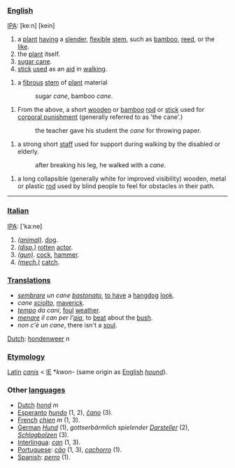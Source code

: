 ===[[English]]===

[[IPA]]: [ke:n] [kein]

#a [[plant]] [[have|having]] a [[slender]], [[flexible]] [[stem]], such as [[bamboo]], [[reed]], or the [[like]].
#the [[plant]] itself.
#[[sugar cane]].
#[[stick]] [[use|used]] as an [[aid]] in [[walk|walking]].

#a [[fibrous]] [[stem]] of [[plant]] material
#:sugar ''cane'', bamboo ''cane''.

#From the above, a short [[wooden]] or [[bamboo]] [[rod]] or [[stick]] used for [[corporal punishment]] (generally referred to as 'the cane'.) 
#:the teacher gave his student the ''cane'' for throwing paper.

#a strong short [[staff]] used for support during walking by the disabled or elderly.
#:after breaking his leg, he walked with a ''cane''.

#a long collapsible (generally white for improved visibility) wooden, metal or plastic [[rod]] used by blind people to feel for obstacles in their path.

----

===[[Italian]]===


[[IPA]]: ['ka:ne]

#''[[(animal)]]''. [[dog]]. 
#''[[disparaging|(disp.)]]'' [[rot|rotten]] [[actor]].
#''[[(gun)]]''. [[cock]], [[hammer]].
#''[[mechanics|(mech.)]]'' [[catch]].

===[[translation|Translations]]===

*''[[sembrare]] un cane [[bastonare|bastonato]]'', [[to have]] a [[hangdog]] [[look]].
*''cane [[sciogliere|sciolto]]'', [[maverick]].
*''[[tempo]] da cani'', [[foul]] [[weather]].
*''[[menare]] il can per l'[[aia]]'', to [[beat]] about the [[bush]].
*''non c'è un cane'', there isn't a [[soul]].

[[Dutch]]: [[hondenweer]] ''n''

===[[Etymology]]===

[[Latin]] ''[[canis]]'' < [[Indoeuropean|IE]] *''kwon-'' (same origin as [[English]] ''[[hound]]'').

===Other [[language|languages]]===

*[[Dutch]] ''[[hond]]'' ''m''
*[[Esperanto]] ''[[hundo]]'' (1, 2), ''[[ĉano]]'' (3).
*[[French]] ''[[chien]]'' ''m'' (1, 3).
*[[German]] ''[[Hund]]'' (1), ''gottserbärmlich spielender [[Darsteller]]'' (2), ''[[Schlagbolzen]]'' (3). 
*[[Interlingua]]: ''[[can]]'' (1, 3).
*[[Portuguese]]: ''[[cão]]'' (1, 3), ''[[cachorro]]'' (1).
*[[Spanish]]: ''[[perro]]'' (1).